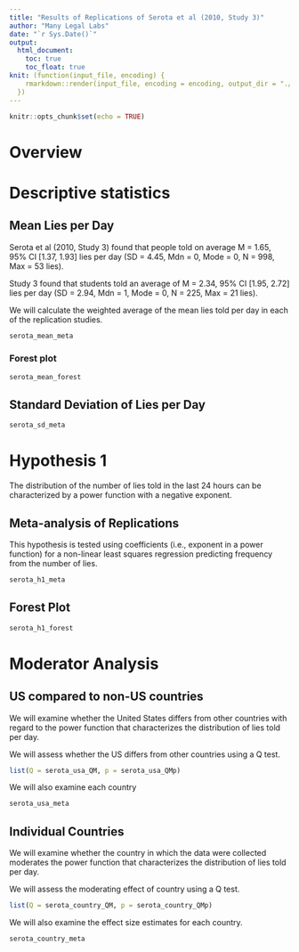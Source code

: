 ```yaml
---
title: "Results of Replications of Serota et al (2010, Study 3)"
author: "Many Legal Labs"
date: "`r Sys.Date()`"
output: 
  html_document:
    toc: true
    toc_float: true
knit: (function(input_file, encoding) {
    rmarkdown::render(input_file, encoding = encoding, output_dir = "./reports/")
  })
---
```


```r
knitr::opts_chunk$set(echo = TRUE)

```

# Overview

# Descriptive statistics

## Mean Lies per Day

Serota et al (2010, Study 3) found that people told on average M = 1.65, 95% CI [1.37, 1.93] lies per day (SD = 4.45, Mdn = 0, Mode = 0, N = 998, Max = 53 lies).

Study 3 found that students told an average of M = 2.34, 95% CI [1.95, 2.72] lies per day (SD = 2.94, Mdn = 1, Mode = 0, N = 225, Max = 21 lies).

We will calculate the weighted average of the mean lies told per day in each of the replication studies.

```r
serota_mean_meta
```

### Forest plot

```r
serota_mean_forest
```

## Standard Deviation of Lies per Day

```r
serota_sd_meta
```

# Hypothesis 1

The distribution of the number of lies told in the last 24 hours can be characterized by a power function with a negative exponent.

## Meta-analysis of Replications

This hypothesis is tested using coefficients (i.e., exponent in a power function) for a non-linear least squares regression predicting frequency from the number of lies.

```r
serota_h1_meta
```

## Forest Plot

```r
serota_h1_forest
```

# Moderator Analysis

## US compared to non-US countries

We will examine whether the United States differs from other countries with regard to the power function that characterizes the distribution of lies told per day.

We will assess whether the US differs from other countries using a Q test.

```r
list(Q = serota_usa_QM, p = serota_usa_QMp)
```

We will also examine each country

```r
serota_usa_meta
```

## Individual Countries

We will examine whether the country in which the data were collected moderates the power function that characterizes the distribution of lies told per day.

We will assess the moderating effect of country using a Q test.

```r
list(Q = serota_country_QM, p = serota_country_QMp)
```

We will also examine the effect size estimates for each country.

```r
serota_country_meta
```

